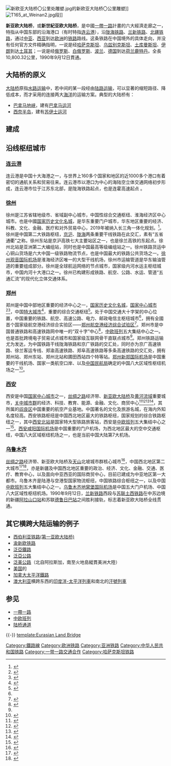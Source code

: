 {{NoteTA
|zh-cn:哈萨克斯坦; zh-hk:哈薩克斯坦; zh-tw:哈薩克
|zh-cn:乌兹别克斯坦; zh-hk:烏茲別克斯坦; zh-tw:烏茲別克
|zh-cn:土库曼斯坦; zh-hk:土庫曼斯坦; zh-tw:土庫曼
}}
{{About|中国政府提出的概念||亚欧大陆桥}}
[[File:新欧亚大陆桥〇公里处雕塑.jpg|thumb]]的新欧亚大陆桥〇公里雕塑]]
[[File:T165_at_Weinan2.jpg|thumb]]段]]

'''新亚欧大陆桥'''，或'''新世紀亚欧大陆桥'''，是中國[[一帶一路|一帶一路]]計畫的六大經濟走廊之一，特指从中国东部的沿海港口（有时特指[[连云港|连云港]]），沿[[陇海铁路|陇海铁路]]、[[兰新铁路|兰新铁路]]、[[北疆铁路|北疆铁路]]，通过[[中亚|中亚]]、[[西亚|西亚]]到达[[欧洲|欧洲]]的[[铁路|铁路]]路线。这条铁路在中国境外的具体走向，并没有任何官方文件精确指明，一说是经[[哈萨克斯坦|哈萨克斯坦]]、[[乌兹别克斯坦|乌兹别克斯坦]]、[[土库曼斯坦|土库曼斯坦]]、[[伊朗|伊朗]]到达[[土耳其|土耳其]]；一说是经[[俄罗斯|俄罗斯]]、[[白俄罗斯|白俄罗斯]]、[[波兰|波兰]]、[[德国|德国]]到达[[荷兰|荷兰]][[鹿特丹|鹿特丹]]。全長10,800.32公里，1990年9月12日貫通。

==大陆桥的原义==
[[大陆桥|大陆桥]]原指[[水路运输|水路运输]]中，若中间的某一段经由[[陆路运输|陆路运输]]，可以显著的缩短路径、降低成本，而才采用的连接两大[[海洋|海洋]]的运输方案。典型的大陆桥有：
*[[巴拿马地峡|巴拿马地峡]]，建有[[巴拿马运河|巴拿马运河]]
*[[西奈半岛|西奈半岛]]，建有[[苏伊士运河|苏伊士运河]]

==建成==
==沿线枢纽城市==
{{Copypaste}}
=== [[连云港|连云港]] ===
连云港是中国十大海港之一，与世界上160多个国家和地区的近1000多个港口有着密切的通航关系和贸易往来。连云港市以港口为中心的海陆空立体交通网络初步形成，连云港市位于江苏东北部，是陇海铁路起点，也是连霍高速起点 。

=== [[徐州|徐州]] ===
徐州是江苏省辖地级市、省域副中心城市，中国性综合交通枢纽、淮海经济区中心城市。也是中國[[国家历史文化名城|国家历史文化名城]]，是华东重要门户城市，华东地区重要的经济、科教、文化、金融、医疗和对外贸易中心，2019年被纳入长三角一体化规划。<ref>{{cite web|url=http://www.xinhuanet.com//2019-12/01/c_1125295202.htm|title=长三角区域一体化文件正式印发|date=2019-12-02|publisher=新华网|accessdate=2019-12-02|archive-date=2019-12-02|archive-url=https://web.archive.org/web/20191202071756/http://www.xinhuanet.com/2019-12/01/c_1125295202.htm|dead-url=no}}</ref>。徐州是中国第二大铁路枢纽，[[京沪铁路|京沪]]、[[陇海铁路|陇海]]两条重要干线铁路在此交汇，素有“五省通衢"之称。徐州东站是京沪高铁七大主要站区之一，也是徐兰高铁的东起点。徐州北站是亚洲第二大编组站，同时也是中国最高等级编组站之一。徐州铁路货运中心铜山货场是六大中国一级铁路物流节点，也是中国最大的铁路公共货场之一。[[徐州观音国际机场|徐州观音国际机场]]是淮海经济区唯一的大型干线机场，徐州市运输管道是华东输油管道的重要组成部分。徐州是全球航运网络的节点城市，国家级内河水运主枢纽城市，中国内河十大港口之一。徐州已构建形成铁路、航空、公路、水运、管道“五通汇流”的现代化立体交通体系。

=== [[郑州|郑州]] ===

郑州是中国中部地区重要的经济中心之一，[[国家历史文化名城|国家历史文化名城]]，[[国家中心城市|国家中心城市]]<ref>{{cite web |url=http://www.china.com.cn/news/2016-12/27/content_39993690.htm |language= |title=国务院中部崛起规划：这俩城市将成国家中心城市 |publisher=中国网 |date=2016年12月27日 |accessdate= |deadurl=no |archiveurl=https://web.archive.org/web/20161230030745/http://www.china.com.cn/news/2016-12/27/content_39993690.htm |archivedate=2016年12月30日 }}</ref><ref>{{cite web |url=http://news.dahe.cn/2016/12-26/108025247.html |language= |title=大新闻！国务院正式发文：支持郑州建设国家中心城市 |publisher=大河客户端 |date=2016年12月26日 |accessdate= |deadurl=no |archiveurl=https://web.archive.org/web/20161227060557/http://news.dahe.cn/2016/12-26/108025247.html |archivedate=2016年12月27日 }}</ref>，中国[[中华人民共和国特大城市列表|特大城市]]<ref>{{Cite web|title=国务院印发《关于调整城市规模划分标准的通知》_要闻_新闻_中国政府网|url=http://www.gov.cn/xinwen/2014-11/20/content_2781156.htm|work=www.gov.cn|accessdate=2019-02-28|archive-date=2016-03-04|archive-url=https://web.archive.org/web/20160304094207/http://www.gov.cn/xinwen/2014-11/20/content_2781156.htm|dead-url=no}}</ref>，重要的综合交通枢纽<ref>{{cite web|url=http://www.gov.cn/zwgk/2010-08/23/content_1686432.htm|title=国务院关于郑州市城市总体规划的批复|publisher=中国政府网|date=2010年8月23日|language=zh-hans|deadurl=no|archiveurl=https://web.archive.org/web/20120121204931/http://www.gov.cn/zwgk/2010-08/23/content_1686432.htm|archivedate=2012年1月21日|accessdate=2011年10月4日}}</ref>。处于中国交通大十字架的中心位置，中国重要的铁路、航空、高速公路、电力、邮政电信主枢纽城市<ref name=":0" />，拥有全國首个国家级航空港经济综合实验区——[[郑州航空港经济综合实验区|郑州航空港经济综合试验区]]<ref>{{Cite web|title=郑州航空港经济综合实验区规划方案获国务院正式批复_地方_河南省人民政府门户网站|url=https://www.henan.gov.cn/2013/03-12/482328.html|work=www.henan.gov.cn|accessdate=2019-03-05|archive-date=2019-03-06|archive-url=https://web.archive.org/web/20190306043159/https://www.henan.gov.cn/2013/03-12/482328.html|dead-url=no}}</ref>。郑州市是中国普通铁路和高速铁路网中唯一的“双十字”中心<ref name=":0">{{Cite web|title=郑州概况 - 郑州市人民政府|url=http://www.zhengzhou.gov.cn/html/www/view1.html#s|work=www.zhengzhou.gov.cn|accessdate=2019-03-05|archive-url=https://web.archive.org/web/20190917044028/http://www.zhengzhou.gov.cn/html/www/view1.html#s|archive-date=2019-09-17|dead-url=yes}}</ref>，[[中欧班列|中欧班列]]五大集结中心之一。也是首批跨境电子贸易试点城市和国家级互联网骨干直联点城市<ref name=":0" />。郑州铁路运输尤为发达，为中国铁路干线陇海铁路和京广铁路的交汇处，同时亦为京广高速铁路、徐兰客运专线、郑渝高速铁路、郑阜高速铁路等多条高速铁路的交汇处，拥有郑州站、郑州东站、郑州北站和圃田西站四个特等站。[[郑州新郑国际机场|郑州新郑国际机场]]是中国重要的干线机场、国家一类航空口岸、以及[[中华人民共和国国家民用航空局|中国民航局]]确定的中国八大区域性枢纽机场之一<ref>{{cite web|url=http://news.carnoc.com/list/110/110432.html|title=郑州机场3年跻身全国八大枢纽机场|publisher=人民网|date=2008年9月12日|language=zh-hans|deadurl=no|archiveurl=https://web.archive.org/web/20090514022126/http://news.carnoc.com/list/110/110432.html|archivedate=2009年5月14日|accessdate=2009年3月18日}}</ref>。

=== [[西安|西安]] ===

西安是中国[[国家中心城市|国家中心城市]]之一，[[丝绸之路|丝绸之路]]经济带、[[新亚欧大陆桥|新亚欧大陆桥]]及[[黄河流域|黄河流域]]重要城市，[[关中城市群|关中城市群]]的经济、科技、教育、能源、金融、文化、商贸中心<ref>{{Cite web |url=http://www.sjsu.edu/faculty/watkins/silk.htm |title=History of the Silk Road |publisher=San José State University |access-date=2012-11-03 |archive-date=2021-09-24 |archive-url=https://web.archive.org/web/20210924021301/https://www.sjsu.edu/faculty/watkins/silk.htm |dead-url=no }}</ref><ref>{{Cite web |url=http://www.advantour.com/silkroad/routes.htm |title=Routes of The Silk Road |publisher=advantour |access-date=2012-11-04 |archive-date=2021-05-15 |archive-url=https://web.archive.org/web/20210515071601/https://www.advantour.com/silkroad/routes.htm |dead-url=no }}</ref><ref>{{Cite web |url=http://www.travelchinaguide.com/silk-road/route.htm |title=Route of Silk Road |publisher=TravelChinaGuide |access-date=2012-11-04 |archive-date=2021-05-15 |archive-url=https://web.archive.org/web/20210515071546/https://www.travelchinaguide.com/silk-road/route.htm |dead-url=no }}</ref><ref>{{Cite web |url=http://www.visualmandarin.com/articles/chinese-culture/the-silk-road:-the-most-influential-land-route |title=The Silk Road: The Most Influential Land Route |publisher=visualmandarin |access-date=2012-11-04 |archive-date=2021-05-15 |archive-url=https://web.archive.org/web/20210515072601/https://www.visualmandarin.com/articles/chinese-culture/the-silk-road:-the-most-influential-land-route |dead-url=no }}</ref>，其所属的[[阎良区|阎良区]]中国重要的航空产业基地。中国著名的文化及旅游名城，在海内外知名度较高。西安铁路枢纽是中国西北地区最大的铁路枢纽，国家规划的综合铁路枢纽之一，其中[[西安北站|西安北站]]是国家特大型铁路旅客站，西安是[[中欧班列|中欧班列]]五大集结中心之一<ref>{{Cite web |url=http://tradeinservices.mofcom.gov.cn/article/yanjiu/pinglun/202109/119792.html |title=推动中欧班列持续健康发展 |work=中国商务部 中国服务贸易指南网 |access-date=2021-09-16 |archive-date=2022-04-22 |archive-url=https://web.archive.org/web/20220422155525/http://tradeinservices.mofcom.gov.cn/article/yanjiu/pinglun/202109/119792.html |dead-url=no }}</ref>。[[西安咸阳国际机场|西安咸阳国际机场]]是中国重要的门户机场，为西北地区最大的空中交通枢纽，中国八大区域枢纽机场之一，也是当前中国大陆第7大机场。

=== [[乌鲁木齐|乌鲁木齐]] ===
[[丝绸之路|丝绸之路]]经济带、新亚欧大陆桥及[[天山山脉|天山]]北坡城市群核心城市<ref>{{Cite web |url=http://www.xinhuanet.com/local/2020-06/24/c%201126153190.htm|title=天山北坡城市群携手共进 |dead-url=no }}</ref>，中国西北地区第二大城市<ref>{{Cite web|url=https://www.mohurd.gov.cn/gongkai/fdzdgknr/sjfb/tjxx/jstjnj/index.html|title=乌鲁木齐市《2019城市建设统计年鉴》|archive-date=2022-05-09|dead-url=no|access-date=2022-04-11|archive-url=https://web.archive.org/web/20220509011805/https://www.mohurd.gov.cn/gongkai/fdzdgknr/sjfb/tjxx/jstjnj/index.html}}</ref><ref>{{Cite web |url=http://www.wlmq.gov.cn/wlmjgk/447021.htm |title=乌鲁木齐市概况|access-date=2022-01-28 |archive-date=2020-10-23 |archive-url=https://web.archive.org/web/20201023211452/http://www.wlmq.gov.cn/wlmjgk/447021.htm |dead-url=no }}</ref>，亦是新疆及中国西北地区重要的政治、经济、文化、金融、交通、医疗、教育中心，以及面向中亚西亚的国际商贸中心，目前已建成为中亚地区第一大都市。乌鲁木齐是陆港与空港型国家物流枢纽，中国铁路综合枢纽之一，以及中国[[中欧班列|中欧班列]]五大集结中心之一。[[乌鲁木齐地窝堡国际机场|乌鲁木齐地窝堡国际机场]]是中国五大门户机场、中国八大区域性枢纽机场。1990年9月12日，[[兰新铁路|兰新铁路]]西段与[[苏联|苏联]][[土西铁路|土西铁路]]在中苏边境的新疆[[阿拉山口站|阿拉山口站]]和苏联[[多斯特克站|德鲁日巴站]]之间胜利接轨，标志着新亚欧大陆桥全线贯通。

==其它横跨大陆运输的例子==
*[[西伯利亚铁路|西伯利亚铁路(第一亚欧大陆桥)]]
*[[渝新欧铁路|渝新欧铁路]]
*[[泛亞鐵路|泛亞鐵路]]
*[[泛亞公路|泛亞公路]]
*[[泛美公路|泛美公路]]（北自阿拉斯加，南至火地島縱貫美洲大陸）
*[[美国|美国]]的{{link-en|中央太平洋铁路|Central Pacific Railroad|中央太平洋铁路（Central Pacific Railroad）}}
*[[加拿大太平洋鐵路|加拿大太平洋鐵路]]
*[[澳大利亚|澳大利亚]]横跨东西的[[印度洋-太平洋列車|印度洋-太平洋列車]]和南北的[[汗號列車|汗號列車]]

== 参见 ==
*[[一帶一路|一帶一路]]
*[[中欧班列|中欧班列]]
*[[陆桥通道|陆桥通道]]
{{-}}
[[template:Eurasian_Land_Bridge|template:Eurasian Land Bridge]]
{{一带一路}}

[[Category:鐵路線|Category:鐵路線]]
[[Category:欧洲铁路|Category:欧洲铁路]]
[[Category:亚洲铁路|Category:亚洲铁路]]
[[Category:中华人民共和国铁路|Category:中华人民共和国铁路]]
[[Category:一带一路交通合作|Category:一带一路交通合作]]
[[Category:哈萨克斯坦铁路|Category:哈萨克斯坦铁路]]